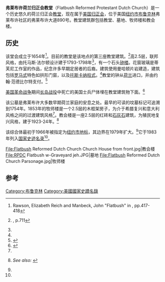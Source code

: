 {{Infobox NRHP
| name = 弗莱布许荷兰归正会教堂建筑群
| image = Flatbush DRC PM winter jeh.jpg
| image_size = 250px
| location= [[纽约市|纽约市]][[布鲁克林|布鲁克林]]弗莱布许大道890号
| coordinates = {{coord|40|39|0|N|73|57|33|W|region:US_type:landmark|display=inline,title}}
| locmapin = New York City#New York#USA
| built = '''教堂:''' 1793-98<br>'''牧师楼:''' 1853<br>'''教会楼:''' 1923-24<ref name=nycland>{{cite nycland}}, p.265</ref>
| architect = '''教堂:''' Thomas Fardon<br>'''教会楼:''' Meyer & Mathieu<ref name=nycland />
| architecture = '''教堂:''' 联邦式<br>'''牧师楼:''' 希腊复兴、意大利风格<br>'''教会楼:''' 殖民地复兴<ref name=nycland />
| added = 1983年9月8日
| area = {{convert|2|acre}}
| refnum = 83001690<ref name="nris">{{NRISref|2009a}}</ref>
| designated_other2_name = NYC Landmark
| designated_other2_date = 1966年5月15日<br>1979年1月9日（扩展）
| designated_other2_abbr = NYCL
| designated_other2_link = New York City Landmarks Preservation Commission
| designated_other2_number =
| designated_other2_color = #FFE978
}}
'''弗莱布许荷兰归正会教堂'''（Flatbush Reformed Protestant Dutch Church）是一个历史悠久的荷兰归正会[[教堂|教堂]]，现在属于[[美国归正会|美国归正会]]，位于美国[[纽约市|纽约市]][[布鲁克林|布鲁克林]]弗莱布许社区的弗莱布许大道890号。教堂建筑群包括教堂、墓地、牧师楼和教会楼。

==历史==
该堂会成立于1654年<ref>Rawson, Elizabeth Reich and Manbeck, John "Flatbush" in {{cite enc-nyc2}}, pp.417-418</ref>。目前的教堂是该地点的第三座教堂建筑。<ref name=aia>{{cite aia5}}, p.711</ref>高2.5层，联邦风格，由托马斯·法尔顿设计建于1793-1798年<ref name=nycland />，有一个石头[[钟楼|钟楼]]。花窗玻璃是蒂芙尼工作室的作品，纪念许多早期定居者的后裔。建筑使用曼哈顿片岩建造，建筑包括[[罗马式建筑|罗马式]]特色如拱形门窗，以及[[托斯卡纳柱式|托斯卡纳柱式]]。<ref name=aia />教堂的钟从[[荷兰|荷兰]]进口，并由约翰·范德比尔特支付。<ref>{{Cite web|title = An historical sketch of the city of Brooklyn, and the surrounding neighborhood : including the village of Williamsburgh, and the towns of Bushwick, Flatbush, Flatlands, New Utrecht, and Gravesend : to which is added an interesting account of the battle of Long Island|url = https://archive.org/stream/historicalsketch03bail#page/32/mode/2up|website = archive.org|accessdate = 2015-12-06}}</ref>

[[美国革命战争|美国革命战争]]期间[[长岛战役|长岛战役]]中死亡的美国士兵尸体埋在教堂建筑物下面。<ref>{{Cite web|title = New York city guide; a comprehensive guide to the five boroughs of the metropolis: Manhattan, Brooklyn, the Bronx, Queens, and Richmond|url = https://archive.org/stream/newyorkcityguide00federich|website = archive.org|accessdate = 2015-12-06}}</ref>

该公墓是弗莱布许大多数早期荷兰家庭的安息之处。最早的可读的坟墓标记可追溯到1754年。1853年的牧师楼是一个2.5层的木框架房子，为介于希腊复兴和意大利风格之间的过渡建筑风格<ref name=nycland />。教会楼是一座2.5层的红砖和[[石灰石|石灰石]]建筑，为殖民地复兴风格，建于1923-24年。<ref name="nrhpinv_ny">{{cite web|url=http://www.oprhp.state.ny.us/hpimaging/hp_view.asp?GroupView=3174|title=National Register of Historic Places Registration:Flatbush Dutch Reformed Church Complex|date=June 1983|accessdate=2011-02-20|author=Larry E. Gobrecht|publisher=[[New_York_State_Office_of_Parks,_Recreation_and_Historic_Preservation|New York State Office of Parks, Recreation and Historic Preservation]]|deadurl=yes|archiveurl=https://web.archive.org/web/20121019020345/http://www.oprhp.state.ny.us/hpimaging/hp_view.asp?GroupView=3174|archivedate=2012-10-19}} ''See also:'' {{cite web|url=http://www.oprhp.state.ny.us/hpimaging/hp_view.asp?GroupView=3175|title=Accompanying 10 photos|deadurl=yes|archiveurl=https://web.archive.org/web/20121019020403/http://www.oprhp.state.ny.us/hpimaging/hp_view.asp?GroupView=3175|archivedate=2012-10-19}}</ref>

该综合体最初于1966年被指定为[[纽约市地标|纽约市地标]]，其边界在1979年扩大。<ref name=nycland />它于1983年列入[[国家史迹名录|国家史迹名录]]<ref name="nris"/>。

<gallery class="center" widths="225px" heights="167px">
File:Flatbush Reformed Dutch Church Church House from front.jpg|教会楼
File:RPDC Flatbush w-Graveyard jeh.JPG|墓地
File:Flatbush Reformed Dutch Church Parsonage.jpg|牧师楼
</gallery>

==参考==
{{reflist}}
[[Category:布鲁克林|Category:布鲁克林]]
[[Category:美國國家史蹟名錄|Category:美國國家史蹟名錄]]